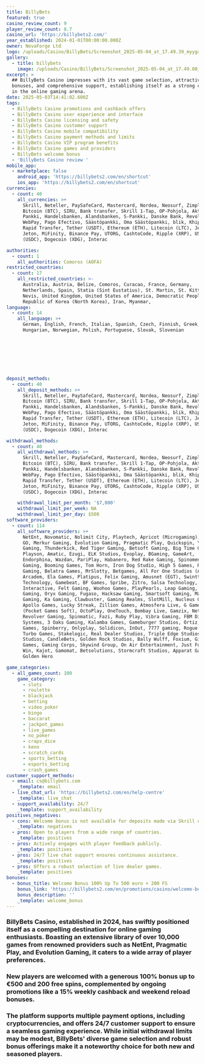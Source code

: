 ```yaml
---
title: BillyBets
featured: true
casino_review_count: 9
player_review_count: 8.7
casino_url: 'https://billybets2.com/'
year_established: 2024-01-01T00:00:00.000Z
owner: NovaForge Ltd
logo: /uploads/Casino/BillyBets/Screenshot_2025-05-04_at_17.49.39_myygaa.png
gallery:
  - title: billybets
    image: /uploads/Casino/BillyBets/Screenshot_2025-05-04_at_17.49.08_zkdxjo.png
excerpt: >
  ## BillyBets Casino impresses with its vast game selection, attractive
  bonuses, and comprehensive support, establishing itself as a strong contender
  in the online gaming arena.
date: 2025-05-03T14:41:02.600Z
tags:
  - BillyBets Casino promotions and cashback offers
  - BillyBets Casino user experience and interface
  - BillyBets Casino licensing and safety
  - BillyBets Casino customer support
  - BillyBets Casino mobile compatibility
  - BillyBets Casino payment methods and limits
  - BillyBets Casino VIP program benefits
  - BillyBets Casino games and providers
  - BillyBets welcome bonus
  - 'BillyBets Casino review '
mobile_app:
  - marketplace: false
    android_app: 'https://billybets2.com/en/shortcut'
    ios_app: 'https://billybets2.com/en/shortcut'
currencies:
  - count: 40
    all_currencies: >+
      Skrill, Neteller, PaySafeCard, Mastercard, Nordea, Neosurf, Zimpler,
      Bitcoin (BTC), SIRU, Bank transfer, Skrill 1-Tap, OP-Pohjola, Aktia, POP
      Pankki, Handelsbanken, Alandsbanken, S-Pankki, Danske Bank, Revolut,
      WebPay, Pago Efectivo, Säästöpankki, Oma Säästöpankki, blik, Khipu, Mach,
      Rapid Transfer, Tether (USDT), Ethereum (ETH), Litecoin (LTC), Jetonbank,
      Jeton, MiFinity, Binance Pay, UTORG, CashtoCode, Ripple (XRP), USD Coin
      (USDC), Dogecoin (XDG), Interac

authorities:
  - count: 1
    all_authorities: Comoros (AOFA)
restricted_countries:
  - count: 17
    all_restricted_countries: >-
      Australia, Austria, Belize, Comoros, Curacao, France, Germany,
      Netherlands, Spain, Statia (Sint Eustatius), St. Martin, St. Kitts &
      Nevis, United Kingdom, United States of America, Democratic People's
      Republic of Korea (North Korea), Iran, Myanmar,
language:
  - count: 14
    all_language: >+
      German, English, French, Italian, Spanish, Czech, Finnish, Greek,
      Hungarian, Norwegian, Polish, Portuguese, Slovak, Slovenian








deposit_methods:
  - count: 40
    all_deposit_methods: >+
      Skrill, Neteller, PaySafeCard, Mastercard, Nordea, Neosurf, Zimpler,
      Bitcoin (BTC), SIRU, Bank transfer, Skrill 1-Tap, OP-Pohjola, Aktia, POP
      Pankki, Handelsbanken, Alandsbanken, S-Pankki, Danske Bank, Revolut,
      WebPay, Pago Efectivo, Säästöpankki, Oma Säästöpankki, blik, Khipu, Mach,
      Rapid Transfer, Tether (USDT), Ethereum (ETH), Litecoin (LTC), Jetonbank,
      Jeton, MiFinity, Binance Pay, UTORG, CashtoCode, Ripple (XRP), USD Coin
      (USDC), Dogecoin (XDG), Interac

withdrawal_methods:
  - count: 40
    all_withdrawal_methods: >+
      Skrill, Neteller, PaySafeCard, Mastercard, Nordea, Neosurf, Zimpler,
      Bitcoin (BTC), SIRU, Bank transfer, Skrill 1-Tap, OP-Pohjola, Aktia, POP
      Pankki, Handelsbanken, Alandsbanken, S-Pankki, Danske Bank, Revolut,
      WebPay, Pago Efectivo, Säästöpankki, Oma Säästöpankki, blik, Khipu, Mach,
      Rapid Transfer, Tether (USDT), Ethereum (ETH), Litecoin (LTC), Jetonbank,
      Jeton, MiFinity, Binance Pay, UTORG, CashtoCode, Ripple (XRP), USD Coin
      (USDC), Dogecoin (XDG), Interac

    withdrawal_limit_per_month: '$7,000'
    withdrawal_limit_per_week: NA
    withdrawal_limit_per_day: $500
software_providers:
  - count: 114
    all_software_providers: >+
      NetEnt, Novomatic, Nolimit City, Playtech, Apricot (Microgaming), Play'n
      GO, Merkur Gaming, Evolution Gaming, Pragmatic Play, Quickspin, Yggdrasil
      Gaming, Thunderkick, Red Tiger Gaming, Betsoft Gaming, Big Time Gaming,
      Playson, Amatic, Ezugi, ELK Studios, Evoplay, BGaming, GameArt,
      Endorphina, Wazdan, PariPlay, Habanero, Red Rake Gaming, Spinomenal, 1X2
      Gaming, Booming Games, Tom Horn, Iron Dog Studio, High 5 Games, Relax
      Gaming, Belatra Games, MrSlotty, Betgames, All For One Studios (ALL41),
      Arcadem, Ela Games, Platipus, Felix Gaming, Amusnet (EGT), Swintt, Casino
      Technology, Gamebeat, BF Games, Spribe, Zitro, Salsa Technology, Kiron
      Interactive, Felt Gaming, Woohoo Games, PlayPearls, Leap Gaming, Caleta
      Gaming, Oryx Gaming, Fugaso, Hacksaw Gaming, Smartsoft Gaming, Mascot
      Gaming, Ka Gaming, Clawbuster, Gaming Realms, SlotMill, Nucleus Gaming,
      Apollo Games, Lucky Streak, Zillion Games, Atmosfera Live, G Games, PGsoft
      (Pocket Games Soft), OctoPlay, OneTouch, Bombay Live, Gamzix, NetGaming,
      Revolver Gaming, Spinmatic, Fazi, Ruby Play, Vibra Gaming, FBM Digital
      Systems, 3 Oaks Gaming, Kalamba Games, Gameburger Studios, Ortiz, Fantasma
      Games, Spinberry, Onlyplay, Solidicon, InOut, 7777 gaming, Rogue Gaming,
      Turbo Games, Stakelogic, Real Dealer Studios, Triple Edge Studios, Switch
      Studios, CandleBets, Golden Rock Studios, Bally Wulff, Foxium, Givme
      Games, Gaming Corps, Skywind Group, On Air Entertainment, Just For The
      Win, Kajot, Gamomat, Betsolutions, Stormcraft Studios, Apparat Gaming,
      Golden Hero

game_categories:
  - all_games_count: 100
    game_category:
      - slots
      - roulette
      - blackjack
      - betting
      - video_poker
      - bingo
      - baccarat
      - jackpot_games
      - live_games
      - no_poker
      - craps_dice
      - keno
      - scratch_cards
      - sports_betting
      - esports_betting
      - crash_games
customer_support_methods:
  - email: cs@billybets.com
    _template: email
  - live_chat_url: 'https://billybets2.com/en/help-centre'
    _template: live_chat
  - support_availability: 24/7
    _template: support_availability
positives_negatives:
  - cons: Welcome bonus is not available for deposits made via Skrill or Neteller.
    _template: negatives
  - pros: Open to players from a wide range of countries.
    _template: positives
  - pros: Actively engages with player feedback publicly.
    _template: positives
  - pros: 24/7 live chat support ensures continuous assistance.
    _template: positives
  - pros: Offers a robust selection of live dealer games.
    _template: positives
bonuses:
  - bonus_title: Welcome Bonus 100% Up To 500 euro + 200 FS
    bonus_link: 'https://billybets2.com/en/promotions/casino/welcome-bonus'
    bonus_description: ''
    _template: welcome_bonus
---
```


### BillyBets Casino, established in 2024, has swiftly positioned itself as a compelling destination for online gaming enthusiasts. Boasting an extensive library of over 10,000 games from renowned providers such as NetEnt, Pragmatic Play, and Evolution Gaming, it caters to a wide array of player preferences.

### New players are welcomed with a generous 100% bonus up to €500 and 200 free spins, complemented by ongoing promotions like a 15% weekly cashback and weekend reload bonuses.

### The platform supports multiple payment options, including cryptocurrencies, and offers 24/7 customer support to ensure a seamless gaming experience. While initial withdrawal limits may be modest, BillyBets' diverse game selection and robust bonus offerings make it a noteworthy choice for both new and seasoned players.
